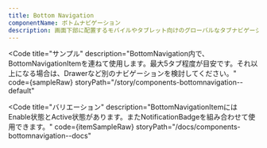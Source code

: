 ```yaml
---
title: Bottom Navigation
componentName: ボトムナビゲーション
description: 画面下部に配置するモバイルやタブレット向けのグローバルなタブナビゲーションです。
---
```



<Code
  title="サンプル"
  description="BottomNavigation内で、BottomNavigationItemを連ねて使用します。最大5タブ程度が目安です。それ以上になる場合は、Drawerなど別のナビゲーションを検討してください。"
  code={sampleRaw}
  storyPath="/story/components-bottomnavigation--default"
>
  <Sample client:load />
</Code>

<Code
  title="バリエーション"
  description="BottomNavigationItemにはEnable状態とActive状態があります。またNotificationBadgeを組み合わせて使用できます。"
  code={itemSampleRaw}
  storyPath="/docs/components-bottomnavigation--docs"
>
  <ItemSample client:load />
</Code>
